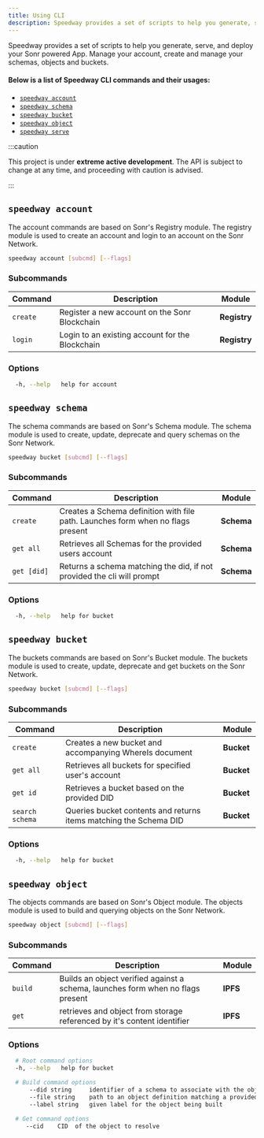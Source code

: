 ```yaml
---
title: Using CLI
description: Speedway provides a set of scripts to help you generate, serve, and deploy your Sonr powered App.
---
```


Speedway provides a set of scripts to help you generate, serve, and deploy your Sonr powered App. Manage your account, create and manage your schemas, objects and buckets.

#### Below is a list of Speedway CLI commands and their usages:

- [`speedway account`](#speedway-account)
- [`speedway schema`](#speedway-schema)
- [`speedway bucket`](#speedway-bucket)
- [`speedway object`](#speedway-object)
- [`speedway serve`](#speedway-serve)

:::caution

This project is under **extreme active development**. The API is subject to change at any time, and proceeding with caution is advised.

:::

## `speedway account`

The account commands are based on Sonr's Registry module. The registry module is used to create an account and login to an account on the Sonr Network.

```bash
speedway account [subcmd] [--flags]
```

### Subcommands

| Command  | Description                                     | Module       |
| -------- | ----------------------------------------------- | ------------ |
| `create` | Register a new account on the Sonr Blockchain   | **Registry** |
| `login`  | Login to an existing account for the Blockchain | **Registry** |

### Options

```bash
  -h, --help   help for account
```

## `speedway schema`

The schema commands are based on Sonr's Schema module. The schema module is used to create, update, deprecate and query schemas on the Sonr Network.

```bash
speedway bucket [subcmd] [--flags]
```

### Subcommands

| Command     | Description                                                                     | Module     |
| ----------- | ------------------------------------------------------------------------------- | ---------- |
| `create`    | Creates a Schema definition with file path. Launches form when no flags present | **Schema** |
| `get all`   | Retrieves all Schemas for the provided users account                            | **Schema** |
| `get [did]` | Returns a schema matching the did, if not provided the cli will prompt          | **Schema** |

### Options

```bash
  -h, --help   help for bucket
```

## `speedway bucket`

The buckets commands are based on Sonr's Bucket module. The buckets module is used to create, update, deprecate and get buckets on the Sonr Network.

```bash
speedway bucket [subcmd] [--flags]
```

### Subcommands

| Command         | Description                                                       | Module     |
| --------------- | ----------------------------------------------------------------- | ---------- |
| `create`        | Creates a new bucket and accompanying WhereIs document            | **Bucket** |
| `get all`       | Retrieves all buckets for specified user's account                | **Bucket** |
| `get id`        | Retrieves a bucket based on the provided DID                      | **Bucket** |
| `search schema` | Queries bucket contents and returns items matching the Schema DID | **Bucket** |

### Options

```bash
  -h, --help   help for bucket
```

## `speedway object`

The objects commands are based on Sonr's Object module. The objects module is used to build and querying objects on the Sonr Network.

```bash
speedway object [subcmd] [--flags]
```

### Subcommands

| Command | Description                                                                     | Module   |
| ------- | ------------------------------------------------------------------------------- | -------- |
| `build` | Builds an object verified against a schema, launches form when no flags present | **IPFS** |
| `get`   | retrieves and object from storage referenced by it's content identifier         | **IPFS** |

### Options

```bash
  # Root command options
  -h, --help   help for bucket

  # Build command options
      --did string     identifier of a schema to associate with the object
      --file string    path to an object definition matching a provided schema
      --label string   given label for the object being built

  # Get command options
     --cid    CID  of the object to resolve
```

